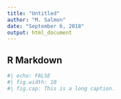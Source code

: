 ```yaml
---
title: "Untitled"
author: "M. Salmon"
date: "September 6, 2018"
output: html_document
---
```


## R Markdown

```r
#| echo: FALSE
#| fig.width: 10
#| fig.cap: This is a long caption.
```


